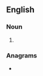{{also|Lima beans}}
==English==

===Noun===
{{head|en|noun form}}

# {{plural of|en|lima bean}}

===Anagrams===
* {{anagrams|en|a=aabeilmns|balsamine}}